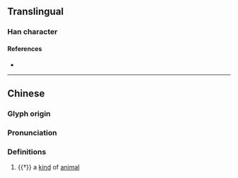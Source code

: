 {{character info}}
==Translingual==

===Han character===
{{Han char|rn=94|rad=犬|as=06|sn=9|four=44261|canj=KHGR|ids=⿰犭吉}}

====References====
* {{Han ref|kx=0710.170|dkj=20374|dj=1122.180|hdz=21343.020|uh=72E4|ud=29412|bh=CFBF|bd=53183}}

----

==Chinese==
{{zh-forms}}

===Glyph origin===
{{Han etym}}

===Pronunciation===
{{zh-pron
|m=jí
|c=
|mc=y
|oc=y
|cat=
}}

===Definitions===
{{zh-hanzi}}

# {{†}} a [[kind]] of [[animal]]
